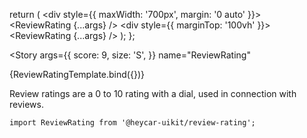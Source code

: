 

<!-- Meta -->

<Meta title="Components/Molecules/ReviewRating" component={ReviewRating} />

  return (
    <div style={{ maxWidth: '700px', margin: '0 auto' }}>
      <ReviewRating {...args} />
      <div style={{ marginTop: '100vh' }}>
        <ReviewRating {...args} />
      </div>
    </div>
  );
};

<!-- Canvas -->

<Story
  args={{
    score: 9,
    size: 'S',
  }}
  name="ReviewRating"
>
  {ReviewRatingTemplate.bind({})}
</Story>

<!-- Docs -->

<ComponentHeader
  name="ReviewRating"
  version={version}
  stage={1}
  design="https://www.figma.com/file/rrvkvQEoVTOHa7MzyKSaoz/OTP-Global-Design-System?node-id=4289%3A100591"
/>

Review ratings are a 0 to 10 rating with a dial, used in connection with reviews.

```tsx
import ReviewRating from '@heycar-uikit/review-rating';
```

<!-- Description -->
